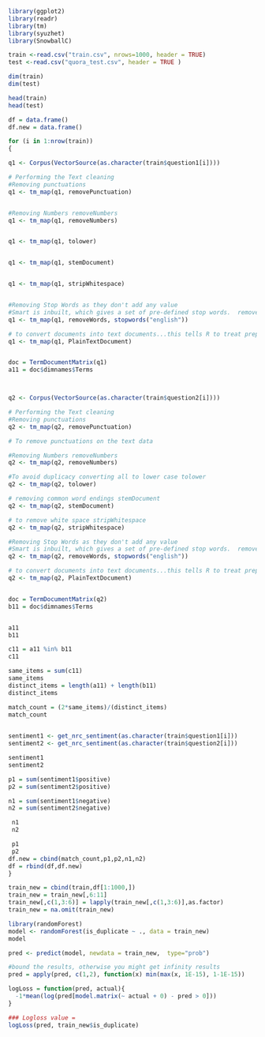 


```r

library(ggplot2)
library(readr)
library(tm)
library(syuzhet)
library(SnowballC)

```


```r
train <-read.csv("train.csv", nrows=1000, header = TRUE)
test <-read.csv("quora_test.csv", header = TRUE )

dim(train)
dim(test)

head(train)
head(test)

df = data.frame()
df.new = data.frame()

```


```r


for (i in 1:nrow(train))
{

q1 <- Corpus(VectorSource(as.character(train$question1[i])))

# Performing the Text cleaning
#Removing punctuations
q1 <- tm_map(q1, removePunctuation)   


#Removing Numbers removeNumbers
q1 <- tm_map(q1, removeNumbers)   


q1 <- tm_map(q1, tolower)   


q1 <- tm_map(q1, stemDocument)   


q1 <- tm_map(q1, stripWhitespace)   


#Removing Stop Words as they don't add any value
#Smart is inbuilt, which gives a set of pre-defined stop words.  removeWords, stopwords("english")
q1 <- tm_map(q1, removeWords, stopwords("english"))   

# to convert documents into text documents...this tells R to treat preprocessed document as text documents PlainTextDocument
q1 <- tm_map(q1, PlainTextDocument)   


doc = TermDocumentMatrix(q1) 
a11 = doc$dimnames$Terms



q2 <- Corpus(VectorSource(as.character(train$question2[i])))

# Performing the Text cleaning
#Removing punctuations
q2 <- tm_map(q2, removePunctuation)   

# To remove punctuations on the text data

#Removing Numbers removeNumbers
q2 <- tm_map(q2, removeNumbers)   

#To avoid duplicacy converting all to lower case tolower
q2 <- tm_map(q2, tolower)   

# removing common word endings stemDocument
q2 <- tm_map(q2, stemDocument)   

# to remove white space stripWhitespace
q2 <- tm_map(q2, stripWhitespace)   

#Removing Stop Words as they don't add any value
#Smart is inbuilt, which gives a set of pre-defined stop words.  removeWords, stopwords("english")
q2 <- tm_map(q2, removeWords, stopwords("english"))   

# to convert documents into text documents...this tells R to treat preprocessed document as text documents PlainTextDocument
q2 <- tm_map(q2, PlainTextDocument)   


doc = TermDocumentMatrix(q2) 
b11 = doc$dimnames$Terms


a11
b11

c11 = a11 %in% b11
c11

same_items = sum(c11)
same_items
distinct_items = length(a11) + length(b11)
distinct_items

match_count = (2*same_items)/(distinct_items)
match_count

 
sentiment1 <- get_nrc_sentiment(as.character(train$question1[i]))
sentiment2 <- get_nrc_sentiment(as.character(train$question2[i]))

sentiment1
sentiment2

p1 = sum(sentiment1$positive)
p2 = sum(sentiment2$positive)

n1 = sum(sentiment1$negative)
n2 = sum(sentiment2$negative)

 n1
 n2

 p1
 p2
df.new = cbind(match_count,p1,p2,n1,n2)
df = rbind(df,df.new)
}

train_new = cbind(train,df[1:1000,])
train_new = train_new[,6:11]
train_new[,c(1,3:6)] = lapply(train_new[,c(1,3:6)],as.factor)
train_new = na.omit(train_new)

```


```r
library(randomForest)
model <- randomForest(is_duplicate ~ ., data = train_new)
model

pred <- predict(model, newdata = train_new,  type="prob")

```



```r

#bound the results, otherwise you might get infinity results
pred = apply(pred, c(1,2), function(x) min(max(x, 1E-15), 1-1E-15)) 

logLoss = function(pred, actual){
  -1*mean(log(pred[model.matrix(~ actual + 0) - pred > 0]))
}

### Logloss value = 
logLoss(pred, train_new$is_duplicate)

```

